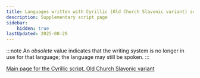 ```yaml
---
title: Languages written with Cyrillic (Old Church Slavonic variant) script
description: Supplementary script page
sidebar:
    hidden: true
lastUpdated: 2025-08-29
---
```



:::note
An _obsolete_ value indicates that the writing system is no longer in use for that language; the language may still be spoken.
:::

<WsList script='Cyrs' />

[Main page for the Cyrillic script, Old Church Slavonic variant](/scrlang/scripts/cyrs)

